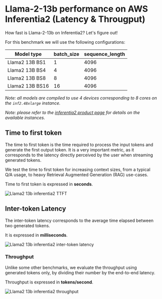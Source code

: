 <!---
Copyright 2024 The HuggingFace Team. All rights reserved.

Licensed under the Apache License, Version 2.0 (the "License");
you may not use this file except in compliance with the License.
You may obtain a copy of the License at

    http://www.apache.org/licenses/LICENSE-2.0

Unless required by applicable law or agreed to in writing, software
distributed under the License is distributed on an "AS IS" BASIS,
WITHOUT WARRANTIES OR CONDITIONS OF ANY KIND, either express or implied.
See the License for the specific language governing permissions and
limitations under the License.
-->

# Llama-2-13b performance on AWS Inferentia2 (Latency & Througput)

How fast is Llama-2-13b on Inferentia2?  Let's figure out!

For this benchmark we will use the following configurations:

| Model type      | batch_size | sequence_length |
|-----------------|------------|-----------------|
| Llama2 13B BS1  | 1          | 4096            |
| Llama2 13B BS4  | 4          | 4096            |
| Llama2 13B BS8  | 8          | 4096            |
| Llama2 13B BS16 | 16         | 4096            |

*Note: all models are compiled to use 4 devices corresponding to 8 cores on the `inf2.48xlarge` instance.*

*Note: please refer to the [inferentia2 product page](https://aws.amazon.com/ec2/instance-types/inf2/) for details on the available instances.*

## Time to first token

The time to first token is the time required to process the input tokens and generate the first output token.
It is a very important metric, as it corresponds to the latency directly perceived by the user when streaming generated tokens.

We test the time to first token for increasing context sizes, from a typical Q/A usage, to heavy Retrieval Augmented Generation (RAG) use-cases.

Time to first token is expressed in **seconds**.

![Llama2 13b inferentia2 TTFT](https://raw.githubusercontent.com/huggingface/optimum-neuron/main/docs/assets/benchmarks/inferentia-llama2-13b/ttft.png "Time to first token")

## Inter-token Latency

The inter-token latency corresponds to the average time elapsed between two generated tokens.

It is expressed in **milliseconds**.

![Llama2 13b inferentia2 inter-token latency](https://raw.githubusercontent.com/huggingface/optimum-neuron/main/docs/assets/benchmarks/inferentia-llama2-13b/latency.png "Inter-token latency")

### Throughput

Unlike some other benchmarks, we evaluate the throughput using generated tokens only, by dividing their number
by the end-to-end latency.

Throughput is expressed in **tokens/second**.

![Llama2 13b inferentia2 throughput](https://raw.githubusercontent.com/huggingface/optimum-neuron/main/docs/assets/benchmarks/inferentia-llama2-13b/throughput.png "Throughput")
